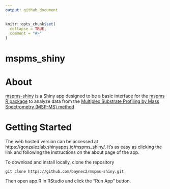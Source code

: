 ```yaml
---
output: github_document
---
```


<!-- README.md is generated from README.Rmd. Please edit that file -->

```r
knitr::opts_chunk$set(
  collapse = TRUE,
  comment = "#>"
)
```

# mspms_shiny

<!-- badges: start -->
<!-- badges: end -->

# About 

[mspms-shiny](https://gonzalezlab.shinyapps.io/mspms_shiny/) is a Shiny app designed to be a basic interface for the 
[mspms R package](https://bioconductor.org/packages/devel/bioc/html/mspms.html) to analyze data from the 
[Multiplex Substrate Profiling by Mass Spectrometry (MSP-MS) method](https://pubmed.ncbi.nlm.nih.gov/36948708/)


# Getting Started  

The web hosted version can be accessed at https://gonzalezlab.shinyapps.io/mspms_shiny/. 
It's as easy as clicking the link and following the instructions on the about page of the app. 

To download and install locally, clone the repository

`git clone https://github.com/baynec2/mspms-shiny.git`

Then open app.R in RStudio and click the "Run App" button.

